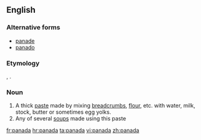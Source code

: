 ==English==

===Alternative forms===
* [[panade]]
* [[panado]]

===Etymology===
{{etyl|es|en}} {{term|pan|lang=es||bread}}, {{etyl|it|en}} {{term|panata|lang=it||panada}}.

===Noun===
{{en-noun}}

# A thick [[paste]] made by mixing [[breadcrumb]]s, [[flour]], etc. with water, milk, stock, butter or sometimes egg yolks.
# Any of several [[soup]]s made using this paste

[[fr:panada]]
[[hr:panada]]
[[ta:panada]]
[[vi:panada]]
[[zh:panada]]
